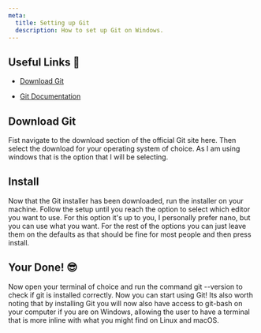 ```yaml
---
meta:
  title: Setting up Git
  description: How to set up Git on Windows.
---
```



<HeaderBar title={attributes.meta.title} />

## Useful Links 🙌

- [Download Git](https://git-scm.com/downloads)

- [Git Documentation](https://git-scm.com/doc)

## Download Git

Fist navigate to the download section of the official Git site here. Then select the download for
your operating system of choice. As I am using windows that is the option that I will be selecting.

## Install

Now that the Git installer has been downloaded, run the installer on your machine. Follow the setup
until you reach the option to select which editor you want to use. For this option it's up to you, I
personally prefer nano, but you can use what you want. For the rest of the options you can just
leave them on the defaults as that should be fine for most people and then press install.

## Your Done! 😎

Now open your terminal of choice and run the command git --version to check if git is installed
correctly. Now you can start using Git! Its also worth noting that by installing Git you will now
also have access to git-bash on your computer if you are on Windows, allowing the user to have a
terminal that is more inline with what you might find on Linux and macOS.
